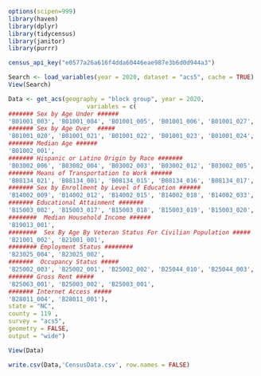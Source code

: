 
```{r}
options(scipen=999)
library(haven)
library(dplyr)
library(tidycensus)
library(janitor)
library(purrr)
```


```{r}
census_api_key("e0577a26a616f4dda60446eae987e3b6d0d944a3")
```


```{r}

Search <- load_variables(year = 2020, dataset = "acs5", cache = TRUE)
View(Search)
```


```{r}
Data <- get_acs(geography = "block group", year = 2020,
                      variables = c(
####### Sex by Age Under ######                       
'B01001_003', 'B01001_004', 'B01001_005', 'B01001_006', 'B01001_027', 'B01001_028', 'B01001_029', 'B01001_030', 'B01001_001',
####### Sex by Age Over  #####
'B01001_020', 'B01001_021', 'B01001_022', 'B01001_023', 'B01001_024', 'B01001_025', 'B01001_044', 'B01001_045', 'B01001_046', 'B01001_047', 'B01001_048', 'B01001_049',
####### Median Age ######
'B01002_001',
####### Hispanic or Latino Origin by Race #######
'B03002_006', 'B03002_004', 'B03002_003', 'B03002_012', 'B03002_005', 'B03002_007', 'B03002_008', 'B03002_009', 'B03002_010', 'B03002_011', 'B03002_001',
####### Means of Transportation to Work ######
'B08134_021', 'B08134_001', 'B08134_015', 'B08134_016', 'B08134_017', 'B08134_018', 'B08134_019', 'B08134_020', 
####### Sex by Enrollment by Level of Education ###### 
'B14002_009', 'B14002_012', 'B14002_015', 'B14002_018', 'B14002_033', 'B14002_036', 'B14002_039', 'B14002_042', 'B14002_007', 'B14002_010', 'B14002_013', 'B14002_016', 'B14002_031', 'B14002_034', 'B14002_037', 'B14002_040',
####### Educational Attainment #######
'B15003_002', 'B15003_017', 'B15003_018', 'B15003_019', 'B15003_020', 'B15003_021', 'B15003_022', 'B15003_023', 'B15003_024', 'B15003_025', 'B15003_001', 
########  Median Household Income ######
'B19013_001',
########  Sex By Age By Veteran Status For Civilian Population #####
'B21001_002', 'B21001_001', 
######## Employment Status ########
'B23025_004', 'B23025_002', 
#######  Occupancy Status #####
'B25002_003', 'B25002_001', 'B25002_002', 'B25044_010', 'B25044_003', 'B25044_001',
####### Gross Rent #####
'B25063_001', 'B25003_002', 'B25003_001',
####### Internet Access ##### 
'B28011_004', 'B28011_001'), 
state = "NC",
county = 119 ,
survey = "acs5", 
geometry = FALSE, 
output = "wide")

View(Data)
```

```{r}
write.csv(Data,'CensusData.csv', row.names = FALSE)
```



